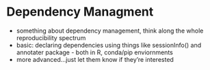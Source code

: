 # Dependency Managment {.unnumbered}

- something about dependency management, think along the whole reproducibility spectrum
- basic: declaring dependencies using things like sessionInfo() and annotater package - both in R, conda/pip enviornments
- more advanced...just let them know if they're interested